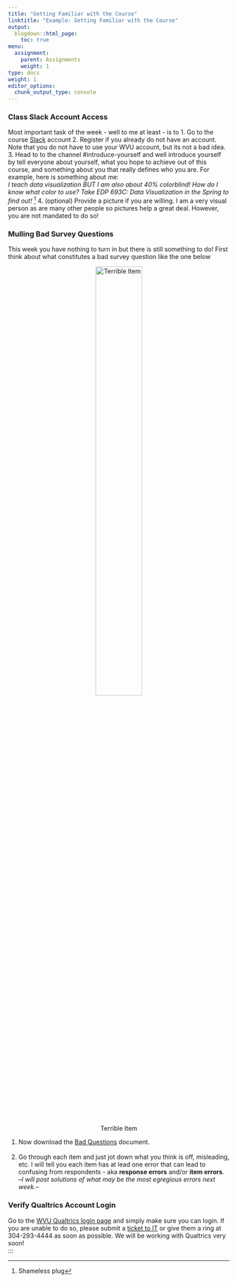 ```yaml
---
title: "Getting Familiar with the Course"
linktitle: "Example: Getting Familiar with the Course"
output:
  blogdown::html_page:
    toc: true
menu:
  assignment:
    parent: Assignments
    weight: 1
type: docs
weight: 1
editor_options: 
  chunk_output_type: console
---
```



### Class Slack Account Access
Most important task of the week - well to me at least - is to
  1. Go to the course [Slack](2020edp619.slack.com){target="_blank"} account 
  2. Register if you already do not have an account. Note that you do not have to use your WVU account, but its not a bad idea.
  3. Head to to the channel #introduce-yourself and well introduce yourself by tell everyone about yourself, what you hope to achieve out of this course, and something about you that really defines who you are. For example, here is something about me:
<br>
*I teach data visualization BUT I am also about 40% colorblind! How do I know what color to use? Take EDP 693C: Data Visualization in the Spring to find out!* ^[Shameless plug]
  4. (optional) Provide a picture if you are willing. I am a very visual person as are many other people so pictures help a great deal. However, you are not mandated to do so!<br>

### Mulling Bad Survey Questions
This week you have nothing to turn in but there is still something to do! First think about what constitutes a bad survey question like the one below
<center>
![Terrible Item](/img/examples/Week1.png){width=50%}
</center>
  1. Now download the [Bad Questions](/files/Bad_Questions.docx){target="_blank"} document.<br><br>
  2. Go through each item and just jot down what you think is off, misleading, etc. I will tell you each item has at lead one error that can lead to confusing from respondents - aka **response errors** and/or **item errors**.<br>
  --*I will post solutions of what may be the most egregious errors next week.*--<br>

### Verify Qualtrics Account Login
Go to the [WVU Qualtrics login page](https://wvu.qualtrics.com){target="_blank"} and simply make sure you can login. If you are unable to do so, please submit a [ticket to IT](https://wvu.teamdynamix.com/TDClient/1976/Portal/Requests/ServiceDet?ID=9102){target="_blank"} or give them a ring at 304-293-4444 as soon as possible. We will be working with Qualtrics very soon!<br>
:::
